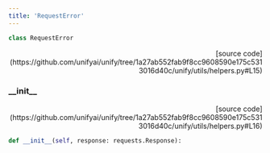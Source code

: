 ```yaml
---
title: 'RequestError'
---
```


```python
class RequestError
```

<p align="right">[source code](https://github.com/unifyai/unify/tree/1a27ab552fab9f8cc9608590e175c5313016d40c/unify/utils/helpers.py#L15)</p>



### \_\_init\_\_

<p align="right">[source code](https://github.com/unifyai/unify/tree/1a27ab552fab9f8cc9608590e175c5313016d40c/unify/utils/helpers.py#L16)</p>

```python
def __init__(self, response: requests.Response):
```


